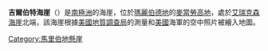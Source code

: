 {{unreferenced|time=2013-10-27T08:45:42+00:00}}
{{coord|74|58|S|136|37|W|display=title}}

'''吉爾伯特海崖'''（{{lang-en|Gilbert Bluff}}）是[[南極洲|南極洲]]的海崖，位於[[瑪麗伯德地|瑪麗伯德地]]的[[麥當勞高地|麥當勞高地]]，處於[[艾瑞克森海崖|艾瑞克森海崖]]北端，該海崖根據[[美國地質調查局|美國地質調查局]]的測量和[[美國|美國]]海軍的空中照片被繪入地圖。

{{DEFAULTSORT:Gilbert Bluff}}
[[Category:馬里伯地懸崖|Category:馬里伯地懸崖]]


{{MarieByrdLand-geo-stub}}
